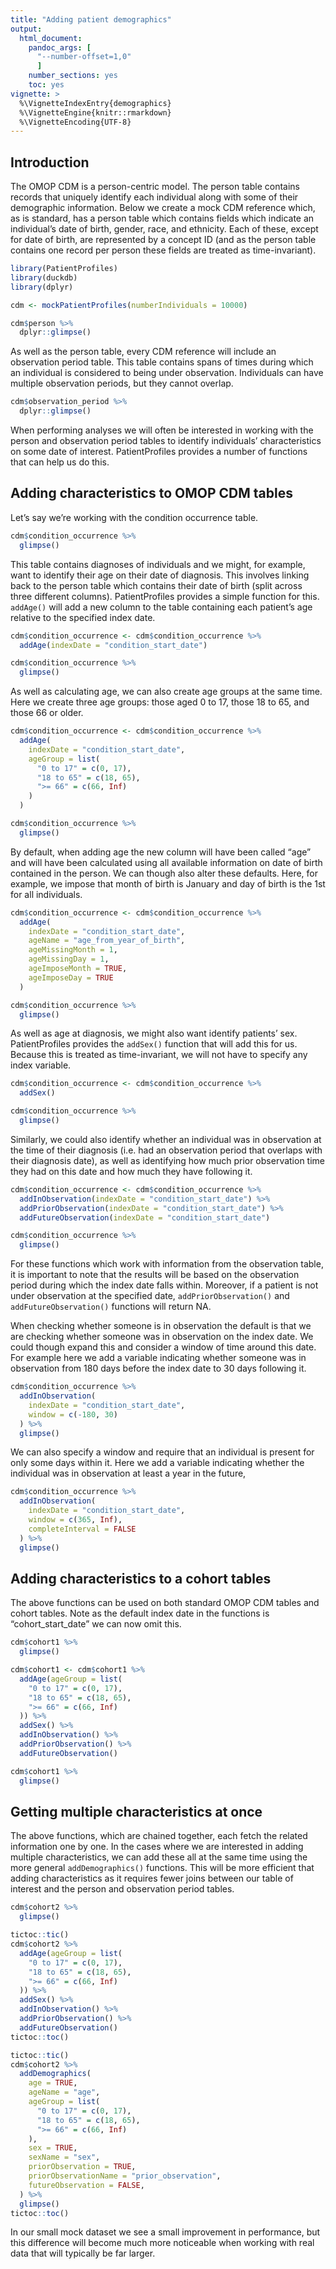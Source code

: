 ```yaml
---
title: "Adding patient demographics"
output: 
  html_document:
    pandoc_args: [
      "--number-offset=1,0"
      ]
    number_sections: yes
    toc: yes
vignette: >
  %\VignetteIndexEntry{demographics}
  %\VignetteEngine{knitr::rmarkdown}
  %\VignetteEncoding{UTF-8}
---
```


## Introduction
The OMOP CDM is a person-centric model. The person table contains records that uniquely identify each individual along with some of their demographic information. Below we create a mock CDM reference which, as is standard, has a person table which contains fields which indicate an individual's date of birth, gender, race, and ethnicity. Each of these, except for date of birth, are represented by a concept ID (and as the person table contains one record per person these fields are treated as time-invariant).

```r
library(PatientProfiles)
library(duckdb)
library(dplyr)

cdm <- mockPatientProfiles(numberIndividuals = 10000)

cdm$person %>%
  dplyr::glimpse()
```

As well as the person table, every CDM reference will include an observation period table. This table contains spans of times during which an individual is considered to being under observation. Individuals can have multiple observation periods, but they cannot overlap.

```r
cdm$observation_period %>%
  dplyr::glimpse()
```

When performing analyses we will often be interested in working with the person and observation period tables to identify individuals' characteristics on some date of interest. PatientProfiles provides a number of functions that can help us do this.

## Adding characteristics to OMOP CDM tables

Let's say we're working with the condition occurrence table. 

```r
cdm$condition_occurrence %>%
  glimpse()
```

This table contains diagnoses of individuals and we might, for example, want to identify their age on their date of diagnosis. This involves linking back to the person table which contains their date of birth (split across three different columns). PatientProfiles provides a simple function for this. `addAge()` will add a new column to the table containing each patient's age relative to the specified index date.

```r
cdm$condition_occurrence <- cdm$condition_occurrence %>%
  addAge(indexDate = "condition_start_date")

cdm$condition_occurrence %>%
  glimpse()
```

As well as calculating age, we can also create age groups at the same time. Here we create three age groups: those aged 0 to 17, those 18 to 65, and those 66 or older.

```r
cdm$condition_occurrence <- cdm$condition_occurrence %>%
  addAge(
    indexDate = "condition_start_date",
    ageGroup = list(
      "0 to 17" = c(0, 17),
      "18 to 65" = c(18, 65),
      ">= 66" = c(66, Inf)
    )
  )

cdm$condition_occurrence %>%
  glimpse()
```


By default, when adding age the new column will have been called "age" and will have been calculated using all available information on date of birth contained in the person. We can though also alter these defaults. Here, for example, we impose that month of birth is January and day of birth is the 1st for all individuals.

```r
cdm$condition_occurrence <- cdm$condition_occurrence %>%
  addAge(
    indexDate = "condition_start_date",
    ageName = "age_from_year_of_birth",
    ageMissingMonth = 1,
    ageMissingDay = 1,
    ageImposeMonth = TRUE,
    ageImposeDay = TRUE
  )

cdm$condition_occurrence %>%
  glimpse()
```

As well as age at diagnosis, we might also want identify patients' sex. PatientProfiles provides the `addSex()` function that will add this for us. Because this is treated as time-invariant, we will not have to specify any index variable.

```r
cdm$condition_occurrence <- cdm$condition_occurrence %>%
  addSex()

cdm$condition_occurrence %>%
  glimpse()
```

Similarly, we could also identify whether an individual was in observation at the time of their diagnosis (i.e. had an observation period that overlaps with their diagnosis date), as well as identifying how much prior observation time they had on this date and how much they have following it. 

```r
cdm$condition_occurrence <- cdm$condition_occurrence %>%
  addInObservation(indexDate = "condition_start_date") %>%
  addPriorObservation(indexDate = "condition_start_date") %>%
  addFutureObservation(indexDate = "condition_start_date")

cdm$condition_occurrence %>%
  glimpse()
```

For these functions which work with information from the observation table, it is important to note that the results will be based on the observation period during which the index date falls within. Moreover, if a patient is not under observation at the specified date, `addPriorObservation()` and `addFutureObservation()` functions will return NA.

When checking whether someone is in observation the default is that we are checking whether someone was in observation on the index date. We could though expand this and consider a window of time around this date. For example here we add a variable indicating whether someone was in observation from 180 days before the index date to 30 days following it.

```r
cdm$condition_occurrence %>%
  addInObservation(
    indexDate = "condition_start_date",
    window = c(-180, 30)
  ) %>%
  glimpse()
```

We can also specify a window and require that an individual is present for only some days within it. Here we add a variable indicating whether the individual was in observation at least a year in the future,
```r
cdm$condition_occurrence %>%
  addInObservation(
    indexDate = "condition_start_date",
    window = c(365, Inf),
    completeInterval = FALSE
  ) %>%
  glimpse()
```

## Adding characteristics to a cohort tables

The above functions can be used on both standard OMOP CDM tables and cohort tables. Note as the default index date in the functions is "cohort_start_date" we can now omit this.

```r
cdm$cohort1 %>%
  glimpse()

cdm$cohort1 <- cdm$cohort1 %>%
  addAge(ageGroup = list(
    "0 to 17" = c(0, 17),
    "18 to 65" = c(18, 65),
    ">= 66" = c(66, Inf)
  )) %>%
  addSex() %>%
  addInObservation() %>%
  addPriorObservation() %>%
  addFutureObservation()

cdm$cohort1 %>%
  glimpse()
```


## Getting multiple characteristics at once

The above functions, which are chained together, each fetch the related information one by one. In the cases where we are interested in adding multiple characteristics, we can add these all at the same time using the more general `addDemographics()` functions. This will be more efficient that adding characteristics as it requires fewer joins between our table of interest and the person and observation period tables.

```r
cdm$cohort2 %>%
  glimpse()

tictoc::tic()
cdm$cohort2 %>%
  addAge(ageGroup = list(
    "0 to 17" = c(0, 17),
    "18 to 65" = c(18, 65),
    ">= 66" = c(66, Inf)
  )) %>%
  addSex() %>%
  addInObservation() %>%
  addPriorObservation() %>%
  addFutureObservation()
tictoc::toc()

tictoc::tic()
cdm$cohort2 %>%
  addDemographics(
    age = TRUE,
    ageName = "age",
    ageGroup = list(
      "0 to 17" = c(0, 17),
      "18 to 65" = c(18, 65),
      ">= 66" = c(66, Inf)
    ),
    sex = TRUE,
    sexName = "sex",
    priorObservation = TRUE,
    priorObservationName = "prior_observation",
    futureObservation = FALSE,
  ) %>%
  glimpse()
tictoc::toc()
```

In our small mock dataset we see a small improvement in performance, but this difference will become much more noticeable when working with real data that will typically be far larger.
